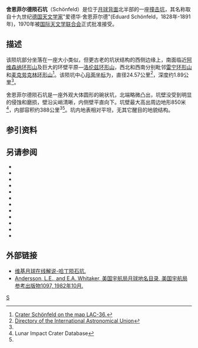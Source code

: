 {{lunar crater data|
 image =舍恩菲尔德陨石坑.jpg|240px|
 caption =[[克莱门汀号|克莱门汀号]]拍摄的图像|
 latitude=44.76|
 N_or_S=N|
 longitude=98.00| 
 E_or_W=W|
 diameter=24.57公里|
 depth=1.89公里|
 colong=98|
 eponym=爱德华·舍恩菲尔德}}
'''舍恩菲尔德陨石坑'''（Schönfeld）是位于[[月球背面|月球背面]]北半部的一座[[撞击坑|撞击坑]]，其名称取自十九世纪[[德国|德国]][[天文学家|天文学家]]"爱德华·舍恩菲尔德"(Eduard Schönfeld，1828年-1891年)，1970年被[[国际天文学联合会|国际天文学联合会]]正式批准接受。

==描述==  
该陨坑部分坐落在一座大小类似，但更古老的坑状结构的西侧边缘上，南面临近[[阿维森纳环形山|阿维森纳环形山]]及巨大的环壁平原—[[洛伦兹环形山|洛伦兹环形山]]，西北和西南分别毗邻[[雷宁环形山|雷宁环形山]]和[[麦克劳克林环形山|麦克劳克林环形山]]<ref>[http://planetarynames.wr.usgs.gov/images/Lunar/lac_36_wac.pdf Crater Schönfeld on the map LAC-36.]</ref>。该陨坑中心[[月面坐标|月面坐标]]为{{Coord|44.76|N|98.00|W|globe:Moon|nogoogle=1|noosm=1}}，直径24.57公里<ref name="IAU">[http://planetarynames.wr.usgs.gov/Feature/5391 Directory of the International Astronomical Union]</ref>，深度约1.89公里<ref name="LICD"/>。

舍恩菲尔德陨石坑是一座外观大体圆形的碗状坑，北端略微凸出，坑壁没受到明显的侵蚀和磨损，壁沿尖峭清晰，内侧壁平直向下。坑壁最大高出周边地形850米<ref name=LICD>Lunar Impact Crater Database</ref>，内部容积约388公里<sup>3</sup><ref name="LICD"/>。坑内地表相对平坦，无其它醒目的地貌结构。

==参引资料==
{{Reflist}}

==另请参阅==
{{refbegin}}
* {{cite book
  | last1 = Andersson
  | first1 = L. E.
  | last2 = Whitaker
  | first2 = E. A.
  | authorlink2 = Ewen Whitaker
  | date = 1982
  | title = [[NASA|NASA]] Catalogue of Lunar Nomenclature
  | publisher = NASA RP-1097
  | ref = harv
  }}
* {{cite web
  | last = Blue
  | first = Jennifer
  | date = July 25, 2007
  | title = Gazetteer of Planetary Nomenclature
  | publisher = [[United_States_Geological_Survey|USGS]]
  | url = http://planetarynames.wr.usgs.gov/
  | accessdate = 2007-08-05
  | ref = harv
  | archive-date = 2018-12-25
  | archive-url = https://web.archive.org/web/20181225170157/https://planetarynames.wr.usgs.gov/
  | dead-url = no
  }}
* {{cite book
  | last1 = Bussey
  | first1 = B.
  | authorlink1 = Ben Bussey
  | last2 = Spudis
  | first2 = P.
  | authorlink2 = Paul Spudis
  | date = 2004
  | title = The Clementine Atlas of the Moon
  | publisher = Cambridge University Press
  | location = New York
  | isbn = 978-0-521-81528-4
  | ref = harv
  }}
* {{cite book
  | last1 = Cocks
  | first1 = Elijah E.
  | last2 = Cocks
  | first2 = Josiah C.
  | date = 1995
  | title = Who's Who on the Moon: A Biographical Dictionary of Lunar Nomenclature
  | url = https://archive.org/details/isbn_9780936389271
  | publisher = Tudor Publishers
  | isbn = 978-0-936389-27-1
  | ref = harv
  }}
* {{cite web
  | last = McDowell
  | first = Jonathan
  | date = July 15, 2007
  | url = http://host.planet4589.org/astro/lunar/
  | title = Lunar Nomenclature
  | publisher = Jonathan's Space Report
  | accessdate = 2007-10-24
  | ref = harv
  | archive-date = 2018-12-25
  | archive-url = https://web.archive.org/web/20181225170156/http://host.planet4589.org/astro/lunar/
  | dead-url = no
  }}
* {{cite journal| last1 = Menzel| first1 = D. H.| last2 = Minnaert| first2 = M.| last3 = Levin| first3 = B.| last4 = Dollfus| first4 = A.| last5 = Bell| first5 = B.| title = Report on Lunar Nomenclature by the Working Group of Commission 17 of the IAU| doi = 10.1007/BF00171763| journal = Space Science Reviews| volume = 12| issue = 2| pages = 136–186| date = 1971| bibcode = 1971SSRv...12..136M| ref = harv}}
* {{cite book
  | first = Patrick
  | last = Moore
  | authorlink = Patrick Moore
  | date = 2001
  | title = On the Moon
  | url = https://archive.org/details/patrickmooreonmo00patr
  | publisher = Sterling Publishing Co.
  | isbn = 978-0-304-35469-6
  | ref = harv
  }}
* {{cite book
  | first = Fred W.
  | last = Price
  | date = 1988
  | title = The Moon Observer's Handbook
  | publisher = Cambridge University Press
  | isbn = 978-0-521-33500-3
  | ref = harv
  }}
* {{cite book
  | last = Rükl
  | first = Antonín
  | authorlink = Antonín Rükl
  | date = 1990
  | title = Atlas of the Moon
  | publisher = Kalmbach Books
  | isbn = 978-0-913135-17-4
  | ref = harv
  }}
* {{cite book
  | last = Webb
  | first = Rev. T. W.
  | authorlink = Thomas William Webb
  | date = 1962
  | title = Celestial Objects for Common Telescopes
  | url = https://archive.org/details/celestialobjects00webb
  | edition = 6th revised
  | publisher = Dover
  | isbn = 978-0-486-20917-3
  | ref = harv
  }}
* {{cite book
  | first = Ewen A.
  | last = Whitaker
  | authorlink = Ewen Whitaker
  | date = 1999
  | title = Mapping and Naming the Moon
  | publisher = Cambridge University Press
  | isbn = 978-0-521-62248-6
  | ref = harv
  }}
* {{cite book
  | first = Peter T.
  | last = Wlasuk
  | date = 2000
  | title = Observing the Moon
  | publisher = Springer
  | isbn = 978-1-85233-193-1
  | ref = harv
 }}
{{refend}}

==外部链接==
*[http://the-moon.wikispaces.com/Schönfeld 维基月球在线解说-哈丁陨石坑.]
*[http://planet4589.org/astro/lunar/RP-1097.pdf Andersson, L.E., and E.A. Whitaker, 美国宇航局月球地名目录, 美国宇航局参考出版物1097, 1982年10月.] {{Wayback|url=http://planet4589.org/astro/lunar/RP-1097.pdf |date=20141006125838 }}

[[Category:月球环形山|S]]
{{月球環形山 (R-S)}}